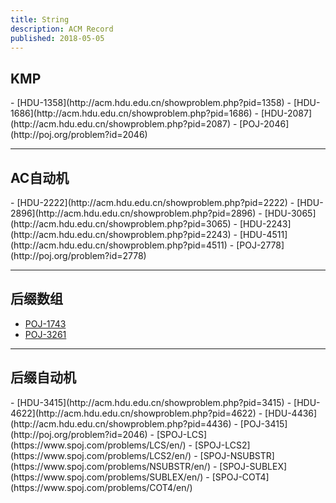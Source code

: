 ```yaml
---
title: String
description: ACM Record
published: 2018-05-05
---
```




## KMP

  <Columns>
    - [HDU-1358](http://acm.hdu.edu.cn/showproblem.php?pid=1358)
    - [HDU-1686](http://acm.hdu.edu.cn/showproblem.php?pid=1686)
    - [HDU-2087](http://acm.hdu.edu.cn/showproblem.php?pid=2087)
    - [POJ-2046](http://poj.org/problem?id=2046)
  </Columns>

---

## AC自动机

<Columns>
  - [HDU-2222](http://acm.hdu.edu.cn/showproblem.php?pid=2222)
  - [HDU-2896](http://acm.hdu.edu.cn/showproblem.php?pid=2896)
  - [HDU-3065](http://acm.hdu.edu.cn/showproblem.php?pid=3065)
  - [HDU-2243](http://acm.hdu.edu.cn/showproblem.php?pid=2243)
  - [HDU-4511](http://acm.hdu.edu.cn/showproblem.php?pid=4511)
  - [POJ-2778](http://poj.org/problem?id=2778)
</Columns>

---

## 后缀数组

<Columns>

  - [POJ-1743](http://poj.org/problem?id=1743)
  - [POJ-3261](http://poj.org/problem?id=3261)

</Columns>

---

## 后缀自动机

<Columns>
  - [HDU-3415](http://acm.hdu.edu.cn/showproblem.php?pid=3415)
  - [HDU-4622](http://acm.hdu.edu.cn/showproblem.php?pid=4622)
  - [HDU-4436](http://acm.hdu.edu.cn/showproblem.php?pid=4436)
  - [POJ-3415](http://poj.org/problem?id=2046)
  - [SPOJ-LCS](https://www.spoj.com/problems/LCS/en/)
  - [SPOJ-LCS2](https://www.spoj.com/problems/LCS2/en/)
  - [SPOJ-NSUBSTR](https://www.spoj.com/problems/NSUBSTR/en/)
  - [SPOJ-SUBLEX](https://www.spoj.com/problems/SUBLEX/en/)
  - [SPOJ-COT4](https://www.spoj.com/problems/COT4/en/)
</Columns>




